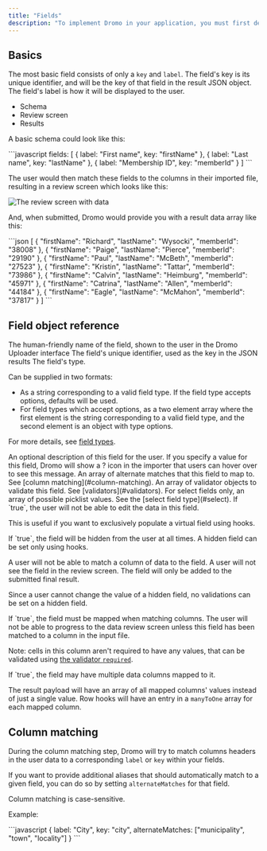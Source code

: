 ```yaml
---
title: "Fields"
description: "To implement Dromo in your application, you must first define a schema. A schema is an array of field objects. These fields will be matched to columns during the import process, and define the properties of the JSON payload passed back in the results."
---
```


## Basics[​](#basics "Direct link to Basics")

The most basic field consists of only a `key` and `label`. The field's key is its unique identifier, and will be the key of that field in the result JSON object. The field's label is how it will be displayed to the user.

* Schema
* Review screen
* Results

A basic schema could look like this:

<CodeGroup>
```javascript
fields: [
  {
    label: "First name",
    key: "firstName"
  },
  {
    label: "Last name",
    key: "lastName"
  },
  {
    label: "Membership ID",
    key: "memberId"
  }
]
```
</CodeGroup>

The user would then match these fields to the columns in their imported file, resulting in a review screen which looks like this:

![The review screen with data](\images\assets\images\basicFields_review.png)

And, when submitted, Dromo would provide you with a result data array like this:

<CodeGroup>
```json
[
  {
    "firstName": "Richard",
    "lastName": "Wysocki",
    "memberId": "38008"
  },
  {
    "firstName": "Paige",
    "lastName": "Pierce",
    "memberId": "29190"
  },
  {
    "firstName": "Paul",
    "lastName": "McBeth",
    "memberId": "27523"
  },
  {
    "firstName": "Kristin",
    "lastName": "Tattar",
    "memberId": "73986"
  },
  {
    "firstName": "Calvin",
    "lastName": "Heimburg",
    "memberId": "45971"
  },
  {
    "firstName": "Catrina",
    "lastName": "Allen",
    "memberId": "44184"
  },
  {
    "firstName": "Eagle",
    "lastName": "McMahon",
    "memberId": "37817"
  }
]
```
</CodeGroup>

## Field object reference[​](#field-object-reference "Direct link to Field object reference")

<ResponseField name="label" type="string" required>
  The human-friendly name of the field, shown to the user in the Dromo Uploader interface
</ResponseField>

<ResponseField name="key" type="string" required>
  The field's unique identifier, used as the key in the JSON results
</ResponseField>

<ResponseField name="type" type="FieldType" default="string">
  The field's type.

  Can be supplied in two formats:

  * As a string corresponding to a valid field type. If the field type accepts options, defaults will be used.
  * For field types which accept options, as a two element array where the first element is the string corresponding to a valid field type, and the second element is an object with type options.

  For more details, see [field types](/reference/fields/field-types).
</ResponseField>

<ResponseField name="description" type="string">
  An optional description of this field for the user. If you specify a value for this field, Dromo will show a ? icon in the importer that users can hover over to see this message.
</ResponseField>

<ResponseField name="alternateMatches" type="string[]">
  An array of alternate matches that this field to map to. See [column matching](#column-matching).
</ResponseField>

<ResponseField name="validators" type="Validator[]">
  An array of validator objects to validate this field. See [validators](#validators).
</ResponseField>

<ResponseField name="selectOptions" type="{ label: string, value: string, alternateMatches?: string[] }[]">
  For select fields only, an array of possible picklist values. See the [select field type](#select).
</ResponseField>

<ResponseField name="readOnly" type="boolean" default="false">
  If `true`, the user will not be able to edit the data in this field.

  This is useful if you want to exclusively populate a virtual field using hooks.
</ResponseField>

<ResponseField name="hidden" type="boolean" default="false">
  If `true`, the field will be hidden from the user at all times. A hidden field can be set only using hooks.

  A user will not be able to match a column of data to the field. A user will not see the field in the review screen. The field will only be added to the submitted final result.

  Since a user cannot change the value of a hidden field, no validations can be set on a hidden field.
</ResponseField>

<ResponseField name="requireMapping" type="boolean" default="false">
  If `true`, the field must be mapped when matching columns. The user will not be able to progress to the data review screen unless this field has been matched to a column in the input file.

  Note: cells in this column aren't required to have any values, that can be validated using [the validator `required`](/fields#required).
</ResponseField>

<ResponseField name="manyToOne" type="boolean" default="false">
  If `true`, the field may have multiple data columns mapped to it.

  The result payload will have an array of all mapped columns' values instead of just a single value. Row hooks will have an entry in a `manyToOne` array for each mapped column.
</ResponseField>



## Column matching[​](#column-matching "Direct link to Column matching")

During the column matching step, Dromo will try to match columns headers in the user data to a corresponding `label` or `key` within your fields.

If you want to provide additional aliases that should automatically match to a given field, you can do so by setting `alternateMatches` for that field.

Column matching is case-sensitive.

Example:

<CodeGroup>
```javascript
{
  label: "City",
  key: "city",
  alternateMatches: ["municipality", "town", "locality"]
}
```
</CodeGroup>
